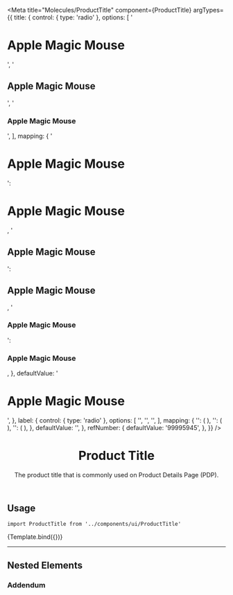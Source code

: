 

<Meta
  title="Molecules/ProductTitle"
  component={ProductTitle}
  argTypes={{
    title: {
      control: { type: 'radio' },
      options: [
        '<h1>Apple Magic Mouse</h1>',
        '<h2>Apple Magic Mouse</h2>',
        '<h3>Apple Magic Mouse</h3>',
      ],
      mapping: {
        '<h1>Apple Magic Mouse</h1>': <h1>Apple Magic Mouse</h1>,
        '<h2>Apple Magic Mouse</h2>': <h2>Apple Magic Mouse</h2>,
        '<h3>Apple Magic Mouse</h3>': <h3>Apple Magic Mouse</h3>,
      },
      defaultValue: '<h1>Apple Magic Mouse</h1>',
    },
    label: {
      control: { type: 'radio' },
      options: [
        '<DiscountBadge listPrice={100} spotPrice={90} big />',
        '<DiscountBadge listPrice={100} spotPrice={70} big />',
        '<DiscountBadge listPrice={100} spotPrice={10} big />',
      ],
      mapping: {
        '<DiscountBadge listPrice={100} spotPrice={90} big />': (
          <DiscountBadge listPrice={100} spotPrice={90} big />
        ),
        '<DiscountBadge listPrice={100} spotPrice={70} big />': (
          <DiscountBadge listPrice={100} spotPrice={70} big />
        ),
        '<DiscountBadge listPrice={100} spotPrice={10} big />': (
          <DiscountBadge listPrice={100} spotPrice={10} big />
        ),
      },
      defaultValue: '<DiscountBadge listPrice={100} spotPrice={90} big />',
    },
    refNumber: {
      defaultValue: '99995945',
    },
  }}
/>


<header>

# Product Title

The product title that is commonly used on Product Details Page (PDP).

</header>

## Usage

`import ProductTitle from '../components/ui/ProductTitle'`

<Canvas>
  <Story name="Default">{Template.bind({})}</Story>
</Canvas>

<ArgsTable story="Default" />

<TokenTable>
  <TokenRow
    token="--fs-product-title-text-size"
    value="var(--fs-text-size-title-product)"
  />
  <TokenRow
    token="--fs-product-title-text-weight"
    value="var(--fs-text-weight-regular)"
  />
  <TokenRow token="--fs-product-title-line-height" value="1.12" />
</TokenTable>

---

## Nested Elements

### Addendum

<TokenTable>
  <TokenRow
    token="--fs-product-title-addendum-margin-top"
    value="var(--fs-spacing-3)"
  />
  <TokenRow
    token="--fs-product-title-addendum-color"
    value="var(--fs-color-text-light)"
    isColor
  />
  <TokenRow
    token="--fs-product-title-addendum-size"
    value="var(--fs-text-size-1)"
  />
  <TokenRow
    token="--fs-product-title-addendum-line-height"
    value="1.7"
  />
</TokenTable>
